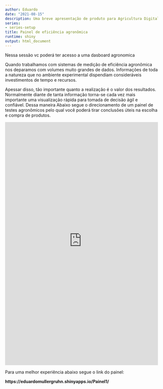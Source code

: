 ```yaml
---
author: Eduardo
date: "2021-08-15"
description: Uma breve apresentação de produto para Agricultura Digital
series:
- series-setup
title: Painel de eficiência agronômica
runtime: shiny
output: html_document
---
```


Nessa sessão vc poderá ter acesso a uma dasboard agronomica

<!--more-->

Quando trabalhamos com sistemas de medição de eficiência agronômica nos deparamos com volumes muito grandes de dados. Informações de toda a natureza que no ambiente experimental dispendiam consideráveis investimentos de tempo e recursos.

Apessar disso, tão importante quanto a realização é o valor dos resultados. Normalmente diante de tanta informação torna-se cada vez mais importante uma visualização rápida para tomada de decisão ágil e confiável. Dessa maneira 
Abaixo segue o direcionamento de um painel de testes agronômicos pelo qual você poderá tirar conclusões úteis na escolha e compra de produtos.



<iframe src="https://eduardomullergruhn.shinyapps.io/Painel1/" height="800" width="100%" frameborder="no"></iframe>


Para uma melhor experiência abaixo segue o link do painel:

<b>https://eduardomullergruhn.shinyapps.io/Painel1/</b>

